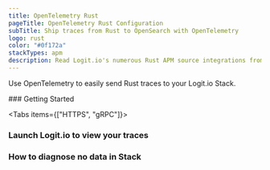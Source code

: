 ```yaml
---
title: OpenTelemetry Rust
pageTitle: OpenTelemetry Rust Configuration
subTitle: Ship traces from Rust to OpenSearch with OpenTelemetry
logo: rust
color: "#0f172a"
stackTypes: apm
description: Read Logit.io's numerous Rust APM source integrations from Logit.io documentation to learn how to send Rust data to Logit.io
---
```


Use OpenTelemetry to easily send Rust traces to your Logit.io Stack.

<Steps>
  ### Getting Started

  <Tabs items={["HTTPS", "gRPC"]}>
  
  <Tab>
    <RustOtlpExporterSettings protocol="http/protobuf" port="@opentelemetry.httpsPort" />
  </Tab>

  <Tab>
    <RustOtlpExporterSettings protocol="Grpc" port="@opentelemetry.grpcPort" />
  </Tab>

  </Tabs>

  ### Launch Logit.io to view your traces

  <LaunchStack utmMedium="apm" utmCampaign="rust" source="apm_rust_grpc" />

  ### How to diagnose no data in Stack

  <DiagnoseNoData />
</Steps>